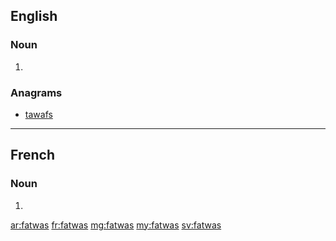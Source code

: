 ==English==

===Noun===
{{head|en|noun plural form}}

# {{plural of|fatwa|lang=en}}

===Anagrams===
* [[tawafs#English|tawafs]]

----

==French==

===Noun===
{{head|fr|noun plural form|g=?}}

# {{plural of|fatwa|lang=fr}}

[[ar:fatwas]]
[[fr:fatwas]]
[[mg:fatwas]]
[[my:fatwas]]
[[sv:fatwas]]
